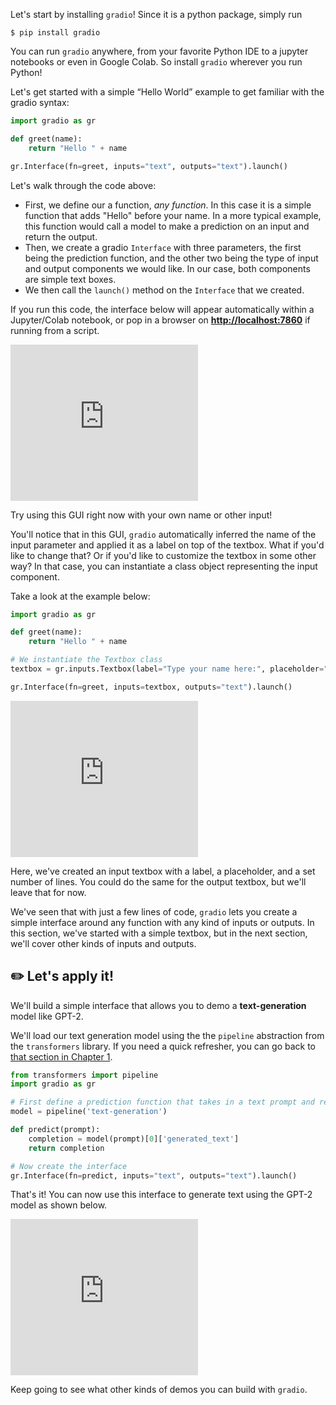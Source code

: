Let's start by installing `gradio`! Since it is a python package, simply run

`$ pip install gradio `

You can run `gradio` anywhere, from your favorite Python IDE to a jupyter notebooks or even in Google Colab.
So install `gradio` wherever you run Python!

Let's get started with a simple “Hello World” example to get familiar with the gradio syntax:

```py
import gradio as gr

def greet(name):
    return "Hello " + name

gr.Interface(fn=greet, inputs="text", outputs="text").launch()
```

Let's walk through the code above:

- First, we define our a function, *any function*. In this case it is a simple function that adds "Hello" before your name. In a more typical example, this function would call a model to make a prediction on an input and return the output.
- Then, we create a gradio `Interface` with three parameters, the first being the prediction function, and the other two being the type of input and output components we would like. In our case, both components are simple text boxes. 
- We then call the `launch()` method on the `Interface` that we created. 

If you run this code, the interface below will appear automatically within a Jupyter/Colab notebook, or pop in a browser on **[http://localhost:7860](http://localhost:7860/)** if running from a script.

<iframe src="https://hf.space/gradioiframe/abidlabs/hello-world/+" frameBorder="0" height="250" title="Gradio app" class="container p-0 flex-grow space-iframe" allow="accelerometer; ambient-light-sensor; autoplay; battery; camera; document-domain; encrypted-media; fullscreen; geolocation; gyroscope; layout-animations; legacy-image-formats; magnetometer; microphone; midi; oversized-images; payment; picture-in-picture; publickey-credentials-get; sync-xhr; usb; vr ; wake-lock; xr-spatial-tracking" sandbox="allow-forms allow-modals allow-popups allow-popups-to-escape-sandbox allow-same-origin allow-scripts allow-downloads"></iframe>

Try using this GUI right now with your own name or other input!

You'll notice that in this GUI, `gradio` automatically inferred the name of the input parameter
and applied it as a label on top of the textbox. What if you'd like to change that?
Or if you'd like to customize the textbox in some other way? In that case, you can 
instantiate a class object representing the input component. 

Take a look at the example below:

```py
import gradio as gr

def greet(name):
    return "Hello " + name

# We instantiate the Textbox class
textbox = gr.inputs.Textbox(label="Type your name here:", placeholder="John Doe", lines=2)

gr.Interface(fn=greet, inputs=textbox, outputs="text").launch()
```

<iframe src="https://hf.space/gradioiframe/abidlabs/hello-world-custom/+" frameBorder="0" height="250" title="Gradio app" class="container p-0 flex-grow space-iframe" allow="accelerometer; ambient-light-sensor; autoplay; battery; camera; document-domain; encrypted-media; fullscreen; geolocation; gyroscope; layout-animations; legacy-image-formats; magnetometer; microphone; midi; oversized-images; payment; picture-in-picture; publickey-credentials-get; sync-xhr; usb; vr ; wake-lock; xr-spatial-tracking" sandbox="allow-forms allow-modals allow-popups allow-popups-to-escape-sandbox allow-same-origin allow-scripts allow-downloads"></iframe>

Here, we've created an input textbox with a label, a placeholder, and a set number of lines.
You could do the same for the output textbox, but we'll leave that for now.

We've seen that with just a few lines of code, `gradio` lets you create a simple interface around any function 
with any kind of inputs or outputs. In this section, we've started with a 
simple textbox, but in the next section, we'll cover other kinds of inputs and outputs.

## ✏️ Let's apply it!

We'll build a simple interface that allows you to demo a **text-generation** model like GPT-2. 

We'll load our text generation model using the the `pipeline` abstraction from the `transformers` library. 
If you need a quick refresher, you can go back to [that section in Chapter 1](/course/chapter1/3#text-generation).   

```py
from transformers import pipeline
import gradio as gr

# First define a prediction function that takes in a text prompt and returns the text completion
model = pipeline('text-generation')

def predict(prompt):
    completion = model(prompt)[0]['generated_text']
    return completion

# Now create the interface
gr.Interface(fn=predict, inputs="text", outputs="text").launch()
```

That's it! You can now use this interface to generate text using the GPT-2 model as shown below.

<iframe src="https://hf.space/gradioiframe/course-demos/gpt-2/+" frameBorder="0" height="250" title="Gradio app" class="container p-0 flex-grow space-iframe" allow="accelerometer; ambient-light-sensor; autoplay; battery; camera; document-domain; encrypted-media; fullscreen; geolocation; gyroscope; layout-animations; legacy-image-formats; magnetometer; microphone; midi; oversized-images; payment; picture-in-picture; publickey-credentials-get; sync-xhr; usb; vr ; wake-lock; xr-spatial-tracking" sandbox="allow-forms allow-modals allow-popups allow-popups-to-escape-sandbox allow-same-origin allow-scripts allow-downloads"></iframe>

Keep going to see what other kinds of demos you can build with `gradio`.